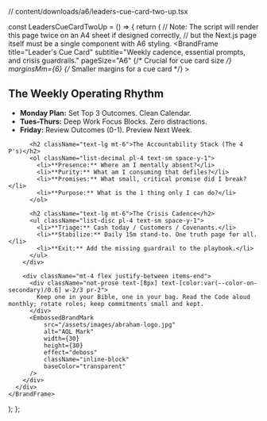 // content/downloads/a6/leaders-cue-card-two-up.tsx


const LeadersCueCardTwoUp = () => {
  return (
    // Note: The script will render this page twice on an A4 sheet if designed correctly, 
    // but the Next.js page itself must be a single component with A6 styling.
    <BrandFrame
      title="Leader's Cue Card"
      subtitle="Weekly cadence, essential prompts, and crisis guardrails."
      pageSize="A6" {/* Crucial for cue card size */}
      marginsMm={6}  {/* Smaller margins for a cue card */}
    >
      <div className="flex flex-col h-full">
        <div className="flex-grow">
          <h2 className="text-lg mt-0">The Weekly Operating Rhythm</h2>
          <ul className="list-disc pl-4 text-sm space-y-1">
            <li><strong>Monday Plan:</strong> Set Top 3 Outcomes. Clean Calendar.</li>
            <li><strong>Tues-Thurs:</strong> Deep Work Focus Blocks. Zero distractions.</li>
            <li><strong>Friday:</strong> Review Outcomes (0-1). Preview Next Week.</li>
          </ul>

          <h2 className="text-lg mt-6">The Accountability Stack (The 4 P's)</h2>
          <ol className="list-decimal pl-4 text-sm space-y-1">
            <li>**Presence:** Where am I mentally absent?</li>
            <li>**Purity:** What am I consuming that defiles?</li>
            <li>**Promises:** What small, critical promise did I break?</li>
            <li>**Purpose:** What is the 1 thing only I can do?</li>
          </ol>

          <h2 className="text-lg mt-6">The Crisis Cadence</h2>
          <ul className="list-disc pl-4 text-sm space-y-1">
            <li>**Triage:** Cash today / Customers / Covenants.</li>
            <li>**Stabilize:** Daily 15m stand-to. One truth page for all.</li>
            <li>**Exit:** Add the missing guardrail to the playbook.</li>
          </ul>
        </div>

        <div className="mt-4 flex justify-between items-end">
          <div className="not-prose text-[8px] text-[color:var(--color-on-secondary)/0.6] w-2/3 pr-2">
            Keep one in your Bible, one in your bag. Read the Code aloud monthly; rotate roles; keep commitments small and kept.
          </div>
          <EmbossedBrandMark
              src="/assets/images/abraham-logo.jpg"
              alt="AOL Mark"
              width={30}
              height={30}
              effect="deboss"
              className="inline-block"
              baseColor="transparent"
          />
        </div>
      </div>
    </BrandFrame>
  );
};
